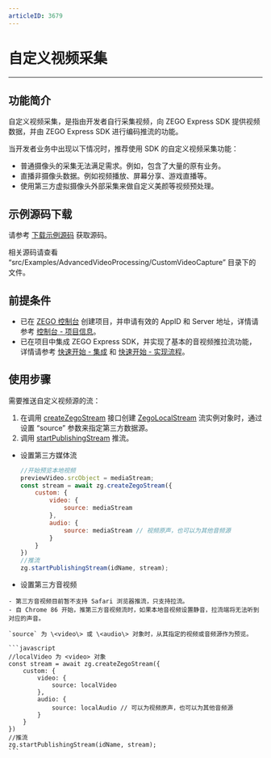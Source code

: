 ```yaml
---
articleID: 3679
---
```

# 自定义视频采集

- - -

## 功能简介

自定义视频采集，是指由开发者自行采集视频，向 ZEGO Express SDK 提供视频数据，并由 ZEGO Express SDK 进行编码推流的功能。

当开发者业务中出现以下情况时，推荐使用 SDK 的自定义视频采集功能：

- 普通摄像头的采集无法满足需求。例如，包含了大量的原有业务。
- 直播非摄像头数据。例如视频播放、屏幕分享、游戏直播等。
- 使用第三方虚拟摄像头外部采集来做自定义美颜等视频预处理。

## 示例源码下载

请参考 [下载示例源码](!DownloadDemo/DownloadDemo) 获取源码。

相关源码请查看 “src/Examples/AdvancedVideoProcessing/CustomVideoCapture” 目录下的文件。

## 前提条件

- 已在 [ZEGO 控制台](https://console.zego.im) 创建项目，并申请有效的 AppID 和 Server 地址，详情请参考 [控制台 - 项目信息](https://doc-zh.zego.im/article/12107)。
- 已在项目中集成 ZEGO Express SDK，并实现了基本的音视频推拉流功能，详情请参考 [快速开始 - 集成](!ExpressVideoSDK-Integration/SDK_Integration) 和 [快速开始 - 实现流程](!ExpressVideoSDK-Integration/Solution_Implementation)。


## 使用步骤

需要推送自定义视频源的流：

1. 在调用 [createZegoStream](@createZegoStream) 接口创建 [ZegoLocalStream](@-ZegoLocalStream) 流实例对象时，通过设置 “source” 参数来指定第三方数据源。
2. 调用 [startPublishingStream](@startPublishingStream) 推流。

- 设置第三方媒体流

    ```javascript
    //开始预览本地视频
    previewVideo.srcObject = mediaStream;
    const stream = await zg.createZegoStream({
        custom: {
            video: {
                source: mediaStream
            },
            audio: {
                source: mediaStream // 视频原声，也可以为其他音频源
            }
        }
    })
    //推流
    zg.startPublishingStream(idName, stream);
    ```

- 设置第三方音视频

<Warning title="注意">


    - 第三方音视频目前暂不支持 Safari 浏览器推流，只支持拉流。
    - 自 Chrome 86 开始，推第三方音视频流时，如果本地音视频设置静音，拉流端将无法听到对应的声音。 
    
</Warning>

    

    `source` 为 \<video\> 或 \<audio\> 对象时，从其指定的视频或音频源作为预览。

    ```javascript
    //localVideo 为 <video> 对象
    const stream = await zg.createZegoStream({
        custom: {
            video: {
                source: localVideo
            },
            audio: {
                source: localAudio // 可以为视频原声，也可以为其他音频源
            }
        }
    })
    //推流
    zg.startPublishingStream(idName, stream);
    ```
